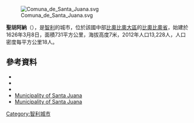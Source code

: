 [[Image:Comuna_de_Santa_Juana.svg|right]]

'''聖胡阿納'''（{{lang-es|Santa Juana}}），是[[智利|智利]]的城市，位於該國中部[[比奧比奧大區|比奧比奧大區]]的[[比奧比奧省|比奧比奧省]]，始建於1626年3月8日，面積731平方公里，海拔高度7米，2012年人口13,228人，人口密度每平方公里18人。

==參考資料==
*{{Cite web |url = http://www.santajuana.cl/ |title = Asociación Chilena de Municipalidades |accessdate = 23 February 2011 |language = es |archive-date = 2013-09-02 |archive-url = https://web.archive.org/web/20130902035146/http://www.santajuana.cl/ |dead-url = no }}
*{{Cite web |url = http://www.santajuana.cl/ |title = Municipality of Santa Juana |accessdate = 23 February 2011 |language = es |archive-date = 2013-09-02 |archive-url = https://web.archive.org/web/20130902035146/http://www.santajuana.cl/ |dead-url = no }}
*{{Cite web |url= http://www.ine.cl/canales/chile_estadistico/censos_poblacion_vivienda/censo_pobl_vivi.php |title= National Statistics Institute |accessdate= 1 January 2011 |language= es |archive-date= 2018-12-25 |archive-url= https://web.archive.org/web/20181225074911/http://www.ine.cl/error-404?aspxerrorpath=%2Fcanales%2Fchile_estadistico%2Fcensos_poblacion_vivienda%2Fcenso_pobl_vivi.php |dead-url= no }}
*[http://www.SantaJuana.cl/ Municipality of Santa Juana] {{Wayback|url=http://www.santajuana.cl/ |date=20130902035146 }}
* [http://www.SantaJuana.cl/ Municipality of Santa Juana] {{Wayback|url=http://www.santajuana.cl/ |date=20130902035146 }}

{{Chile-geo-stub}}
[[Category:智利城市|Category:智利城市]]